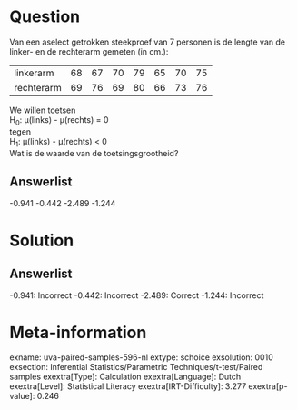 Question
========

Van een aselect getrokken steekproef van 7 personen is de lengte van de
linker- en de rechterarm gemeten (in cm.):

  ------------ ---- ---- ---- ---- ---- ---- ----
  linkerarm    68   67   70   79   65   70   75
  rechterarm   69   76   69   80   66   73   76
  ------------ ---- ---- ---- ---- ---- ---- ----

We willen toetsen\
H~0~: μ(links) - μ(rechts) = 0\
tegen\
H~1~: μ(links) - μ(rechts) \< 0\
Wat is de waarde van de toetsingsgrootheid?

Answerlist
----------

-0.941
-0.442
-2.489
-1.244

Solution
========

Answerlist
----------

-0.941: Incorrect
-0.442: Incorrect
-2.489: Correct
-1.244: Incorrect

Meta-information
================
exname: uva-paired-samples-596-nl
extype: schoice
exsolution: 0010
exsection: Inferential Statistics/Parametric Techniques/t-test/Paired samples
exextra[Type]: Calculation
exextra[Language]: Dutch
exextra[Level]: Statistical Literacy
exextra[IRT-Difficulty]: 3.277
exextra[p-value]: 0.246
